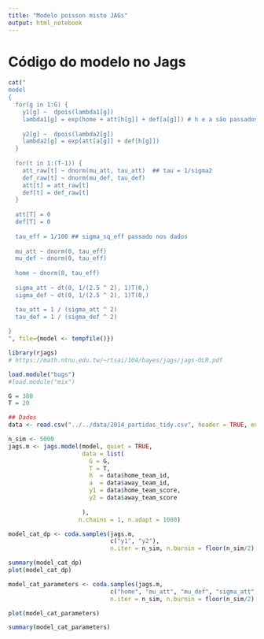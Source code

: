 ```yaml
---
title: "Modelo poisson misto JAGs"
output: html_notebook
---
```

# Código do modelo no Jags

```r
cat("
model
{   
  for(g in 1:G) {  
    y1[g] ~  dpois(lambda1[g])
    lambda1[g] = exp(home + att[h[g]] + def[a[g]]) # h e a são passados nos dados
    
    y2[g] ~  dpois(lambda2[g])
    lambda2[g] = exp(att[a[g]] + def[h[g]])
  }
  
  for(t in 1:(T-1)) {
    att_raw[t] ~ dnorm(mu_att, tau_att)  ## tau = 1/sigma2
    def_raw[t] ~ dnorm(mu_def, tau_def)
    att[t] = att_raw[t]
    def[t] = def_raw[t]
  }
  
  att[T] = 0
  def[T] = 0
  
  tau_eff = 1/100 ## sigma_sq_eff passado nos dados
   
  mu_att ~ dnorm(0, tau_eff)
  mu_def ~ dnorm(0, tau_eff)
  
  home ~ dnorm(0, tau_eff)
  
  sigma_att ~ dt(0, 1/(2.5 ^ 2), 1)T(0,)
  sigma_def ~ dt(0, 1/(2.5 ^ 2), 1)T(0,)

  tau_att = 1 / (sigma_att ^ 2)
  tau_def = 1 / (sigma_def ^ 2)
  
}
", file={model <- tempfile()})
```




```r
library(rjags)
# https://math.ntnu.edu.tw/~rtsai/104/bayes/jags/jags-OLR.pdf

load.module("bugs")
#load.module("mix")

G = 380
T = 20

## Dados
data <- read.csv("../../data/2014_partidas_tidy.csv", header = TRUE, encoding = 'UTF-8')

n_sim <- 5000
jags.m <- jags.model(model, quiet = TRUE,
                     data = list(
                       G = G,
                       T = T,
                       h  = data$home_team_id,
                       a  = data$away_team_id,
                       y1 = data$home_team_score,
                       y2 = data$away_team_score
                       
                     ), 
                    n.chains = 1, n.adapt = 1000)

model_cat_dp <- coda.samples(jags.m, 
                             c("y1", "y2"),
                             n.iter = n_sim, n.burnin = floor(n_sim/2), quiet = T)
```

```r
summary(model_cat_dp)
plot(model_cat_dp)
```

```r
model_cat_parameters <- coda.samples(jags.m, 
                             c("home", "mu_att", "mu_def", "sigma_att", "sigma_def"),
                             n.iter = n_sim, n.burnin = floor(n_sim/2), quiet = T)
```
```r
plot(model_cat_parameters)
```

```r
summary(model_cat_parameters)
```

